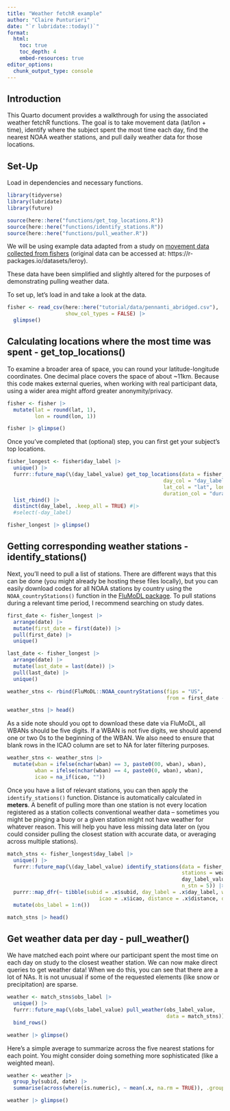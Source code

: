 ```yaml
---
title: "Weather fetchR example"
author: "Claire Punturieri"
date: "`r lubridate::today()`"
format: 
  html:
    toc: true
    toc_depth: 4
    embed-resources: true
editor_options: 
  chunk_output_type: console
---
```

## Introduction

This Quarto document provides a walkthrough for using the associated weather fetchR functions. The goal is to take movement data (lat/lon + time), identify where the subject spent the most time each day, find the nearest NOAA weather stations, and pull daily weather data for those locations.

## Set-Up

Load in dependencies and necessary functions.
```r
library(tidyverse)
library(lubridate)
library(future)

source(here::here("functions/get_top_locations.R"))
source(here::here("functions/identify_stations.R"))
source(here::here("functions/pull_weather.R"))
```

We will be using example data adapted from a study on [movement data collected from fishers](https://datarepository.movebank.org/entities/datapackage/8d40ab81-1f34-4280-b6be-91e6b9fc3fcd) (original data can be accessed at: https://r-packages.io/datasets/leroy).

These data have been simplified and slightly altered for the purposes of demonstrating pulling weather data.

To set up, let's load in and take a look at the data.
```r
fisher <- read_csv(here::here("tutorial/data/pennanti_abridged.csv"),
                   show_col_types = FALSE) |> 
  glimpse()
```

## Calculating locations where the most time was spent - get_top_locations()

To examine a broader area of space, you can round your latitude-longitude coordinates. One decimal place covers the space of about ~11km. Because this code makes external queries, when working with real participant data, using a wider area might afford greater anonymity/privacy.
```r
fisher <- fisher |>
  mutate(lat = round(lat, 1),
         lon = round(lon, 1))

fisher |> glimpse()
```

Once you've completed that (optional) step, you can first get your subject's top locations.
```r
fisher_longest <- fisher$day_label |>
  unique() |>
  furrr::future_map(\(day_label_value) get_top_locations(data = fisher, day_label_value,
                                                   day_col = "day_label",
                                                   lat_col = "lat", lon_col = "lon",
                                                   duration_col = "duration")) |>
  list_rbind() |> 
  distinct(day_label, .keep_all = TRUE) #|> 
  #select(-day_label)

fisher_longest |> glimpse()
```

## Getting corresponding weather stations - identify_stations()

Next, you'll need to pull a list of stations. There are different ways that this can be done (you might already be hosting these files locally), but you can easily download codes for all NOAA stations by country using the `NOAA_countryStations()` function in the [FluMoDL package](https://github.com/thlytras/FluMoDL). To pull stations during a relevant time period, I recommend searching on study dates.
```r
first_date <- fisher_longest |>
  arrange(date) |>
  mutate(first_date = first(date)) |>
  pull(first_date) |>
  unique()

last_date <- fisher_longest |>
  arrange(date) |>
  mutate(last_date = last(date)) |>
  pull(last_date) |>
  unique()

weather_stns <- rbind(FluMoDL::NOAA_countryStations(fips = "US",
                                                    from = first_date - 1, to = last_date + 1))

weather_stns |> head()
```

As a side note should you opt to download these date via FluMoDL, all WBANs should be five digits. If a WBAN is not five digits, we should append one or two 0s to the beginning of the WBAN. We also need to ensure that blank rows in the ICAO column are set to NA for later filtering purposes.
```r
weather_stns <- weather_stns |> 
  mutate(wban = ifelse(nchar(wban) == 3, paste0(00, wban), wban),
         wban = ifelse(nchar(wban) == 4, paste0(0, wban), wban),
         icao = na_if(icao, ""))
```

Once you have a list of relevant stations, you can then apply the `identify_stations()` function. Distance is automatically calculated in **meters**. A benefit of pulling more than one station is not every location registered as a station collects conventional weather data -- sometimes you might be pinging a buoy or a given station might not have weather for whatever reason. This will help you have less missing data later on (you could consider pulling the closest station with accurate data, or averaging across multiple stations).
```r
match_stns <- fisher_longest$day_label |>
  unique() |>
  furrr::future_map(\(day_label_value) identify_stations(data = fisher_longest,
                                                         stations = weather_stns,
                                                         day_label_value,
                                                         n_stn = 5)) |>
  purrr::map_dfr(~ tibble(subid = .x$subid, day_label = .x$day_label, wban = .x$wban,
                              icao = .x$icao, distance = .x$distance, date = .x$date)) |>
  mutate(obs_label = 1:n())

match_stns |> head()
```

## Get weather data per day - pull_weather()

We have matched each point where our participant spent the most time on each day on study to the closest weather station. We can now make direct queries to get weather data! When we do this, you can see that there are a lot of NAs. It is not unusual if some of the requested elements (like snow or precipitation) are sparse.
```r
weather <- match_stns$obs_label |>
  unique() |>
  furrr::future_map(\(obs_label_value) pull_weather(obs_label_value,
                                                    data = match_stns)) |> 
  bind_rows()

weather |> glimpse()
```

Here's a simple average to summarize across the five nearest stations for each point. You might consider doing something more sophisticated (like a weighted mean).
```r
weather <- weather |> 
  group_by(subid, date) |> 
  summarise(across(where(is.numeric), ~ mean(.x, na.rm = TRUE)), .groups = "drop")

weather |> glimpse()
```